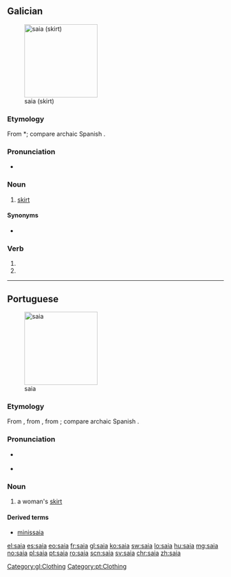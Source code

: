 {{also|saía}}
==Galician==
[[File:Circle skipt.jpg|thumb|170px|saia (skirt)]]

===Etymology===
From {{etyl|VL.|gl}} *{{term||sagia|lang=la}}; compare archaic Spanish {{term|saya|lang=es}}.

===Pronunciation===
* {{audio|gl-saia.ogg|Audio}}

===Noun===
{{gl-noun|f}}

# [[skirt]] {{qualifier|women's clothing}}

====Synonyms====
* {{l|gl|faldra}}

===Verb===
{{gl-verb-form}}

# {{conjugation of|saír||lang=gl|1|s|pres|sub}}
# {{conjugation of|saír||lang=gl|3|s|pres|sub}}

[[Category:gl:Clothing]]

----

==Portuguese==
[[File:Wrapskirt.jpg|thumb|170px|saia]]

===Etymology===
From {{etyl|roa-ptg|pt}} {{term|saya|lang=roa-ptg}}, from {{etyl|VL.|pt}} {{term/t|la|*sagia|*săgĭa}}, from {{etyl|la|pt}} {{term|sagum|lang=la}}; compare archaic Spanish {{term|saya|lang=es}}.

===Pronunciation===
* {{a|PT}} {{IPA|/ˈsajɐ/|lang=pt}}
* {{hyphenation|sai|a}}

===Noun===
{{pt-noun|f|pl=saias}}

# a woman's [[skirt]]

====Derived terms====
* [[minissaia]]

[[Category:pt:Clothing]]

[[el:saia]]
[[es:saia]]
[[eo:saia]]
[[fr:saia]]
[[gl:saia]]
[[ko:saia]]
[[sw:saia]]
[[lo:saia]]
[[hu:saia]]
[[mg:saia]]
[[no:saia]]
[[pl:saia]]
[[pt:saia]]
[[ro:saia]]
[[scn:saia]]
[[sv:saia]]
[[chr:saia]]
[[zh:saia]]